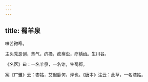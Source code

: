 ```yaml
---
---
---
```

title: 蜀羊泉
---



味苦微寒。

主头秃恶创，热气，疥搔，痂癣虫，疗龋齿。生川谷。

《名医》曰：一名羊泉，一名饴，生蜀郡。

案《广雅》云：桼姑，艾但鹿何，泽也。《唐本》注云：此草，一名漆姑。